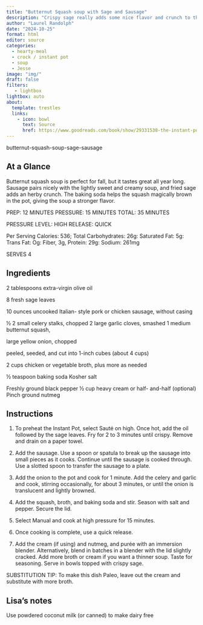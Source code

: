 ```yaml
---
title: "Butternut Squash soup with Sage and Sausage"
description: "Crispy sage really adds some nice flavor and crunch to this rich soup"
author: "Laurel Randolph"
date: "2024-10-25"
format: html
editor: source
categories:
  - hearty-meal
  - crock / instant pot
  - soup
  - Jesse
image: "img/"
draft: false
filters:
   - lightbox
lightbox: auto
about:
  template: trestles
  links:
    - icon: bowl
      text: Source
      href: https://www.goodreads.com/book/show/29331538-the-instant-pot-electric-pressure-cooker-cookbook?ref=nav_sb_ss_1_33
---
```


butternut-squash-soup-sage-sausage

## At a Glance

Butternut squash soup is perfect for fall, but it tastes great all year long. Sausage pairs nicely with the lightly sweet and creamy soup, and fried sage adds an herby crunch. The baking soda helps the squash magically brown in the pot, giving the soup a stronger flavor.

PREP: 12 MINUTES PRESSURE: 15 MINUTES TOTAL: 35 MINUTES

PRESSURE LEVEL: HIGH RELEASE: QUICK

Per Serving Calories: 536; Total Carbohydrates: 26g: Saturated Fat: 5g: Trans Fat: Og: Fiber, 3g, Protein: 29g: Sodium: 261mg

SERVES 4

## Ingredients

2 tablespoons extra-virgin olive oil

8 fresh sage leaves

10 ounces uncooked Italian- style pork or chicken sausage, without casing

½ 2 small celery stalks, chopped 2 large garlic cloves, smashed 1 medium butternut squash,

large yellow onion, chopped

peeled, seeded, and cut into 1-inch cubes (about 4 cups)

2 cups chicken or vegetable broth, plus more as needed

½ teaspoon baking soda Kosher salt

Freshly ground black pepper ½ cup heavy cream or half- and-half (optional) Pinch ground nutmeg

## Instructions

1. To preheat the Instant Pot, select Sauté on high. Once hot, add the oil followed by the sage leaves. Fry for 2 to 3 minutes until crispy. Remove and drain on a paper towel.

2. Add the sausage. Use a spoon or spatula to break up the sausage into small pieces as it cooks. Continue until the sausage is cooked through. Use a slotted spoon to transfer the sausage to a plate.

3. Add the onion to the pot and cook for 1 minute. Add the celery and garlic and cook, stirring occasionally, for about 3 minutes, or until the onion is translucent and lightly browned.

4. Add the squash, broth, and baking soda and stir. Season with salt and pepper. Secure the lid.

5. Select Manual and cook at high pressure for 15 minutes.

6. Once cooking is complete, use a quick release.

7. Add the cream (if using) and nutmeg, and purée with an immersion blender. Alternatively, blend in batches in a blender with the lid slightly cracked. Add more broth or cream if you want a thinner soup. Taste for seasoning. Serve in bowls topped with crispy sage.

SUBSTITUTION TIP: To make this dish Paleo, leave out the cream and substitute with more broth.

## Lisa's notes

Use powdered coconut milk (or canned) to make dairy free